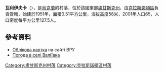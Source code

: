 {{coord|48|31|7|N|39|29|26|E|scale:100000|display=title}}

'''瓦利伊夫卡'''（{{lang-uk|Валіївка}}），是[[烏克蘭|烏克蘭]]的村落，位於該國東部[[盧甘斯克州|盧甘斯克州]]，由[[克拉斯諾頓區|克拉斯諾頓區]]負責管轄，始建於1951年，面積0.51平方公里，海拔高度56米，2001年人口65，人口密度每平方公里127.5人。

==參考資料==
* [http://w1.c1.rada.gov.ua/pls/z7502/A005?rdat1=24.10.2011&rf7571=18061 Облікова картка] {{Wayback|url=http://w1.c1.rada.gov.ua/pls/z7502/A005?rdat1=24.10.2011&rf7571=18061 |date=20140102194330 }} на сайті ВРУ
* [http://weather.in.ua/ua/lyganskaja/2480 Погода в селі Валіївка] {{Wayback|url=http://weather.in.ua/ua/lyganskaja/2480 |date=20111220010434 }}

{{DEFAULTSORT:Валіївка}}
[[Category:盧甘斯克州村落|Category:盧甘斯克州村落]]
[[Category:克拉斯諾頓區村落|Category:克拉斯諾頓區村落]]


{{Luhansk-geo-stub}}